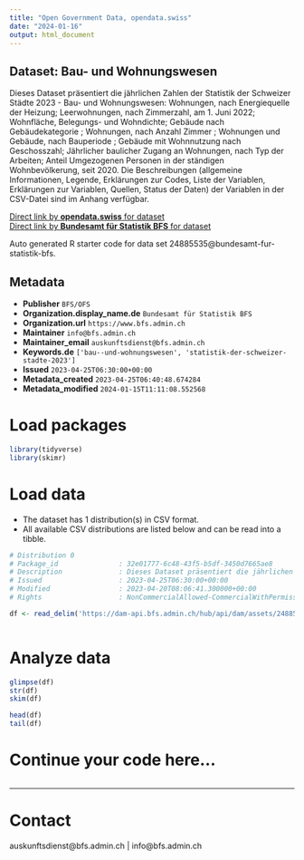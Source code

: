 ```yaml
---
title: "Open Government Data, opendata.swiss"
date: "2024-01-16"
output: html_document
---
```


## Dataset: Bau- und Wohnungswesen

Dieses Dataset präsentiert die jährlichen Zahlen der Statistik der Schweizer Städte 2023 - Bau- und Wohnungswesen: Wohnungen, nach Energiequelle der Heizung; Leerwohnungen, nach Zimmerzahl, am 1. Juni 2022; Wohnfläche, Belegungs- und Wohndichte; Gebäude nach Gebäudekategorie ; Wohnungen, nach Anzahl Zimmer ; Wohnungen und Gebäude, nach Bauperiode ; Gebäude mit Wohnnutzung nach Geschosszahl; Jährlicher baulicher Zugang an Wohnungen, nach Typ der Arbeiten; Anteil Umgezogenen Personen in der ständigen Wohnbevölkerung, seit 2020. Die Beschreibungen (allgemeine Informationen, Legende, Erklärungen zur Codes, Liste der Variablen, Erklärungen zur Variablen, Quellen, Status der Daten) der Variablen in der CSV-Datei sind im Anhang verfügbar.

[Direct link by **opendata.swiss** for dataset](https://opendata.swiss/de/dataset/bau-und-wohnungswesen)<br>
[Direct link by **Bundesamt für Statistik BFS** for dataset](https://www.bfs.admin.ch/asset/de/ts-b-ssv-05-2023)

Auto generated R starter code for data set 24885535@bundesamt-fur-statistik-bfs.

## Metadata

- **Publisher** `BFS/OFS`
- **Organization.display_name.de** `Bundesamt für Statistik BFS`
- **Organization.url** `https://www.bfs.admin.ch`
- **Maintainer** `info@bfs.admin.ch`
- **Maintainer_email** `auskunftsdienst@bfs.admin.ch`
- **Keywords.de** `['bau--und-wohnungswesen', 'statistik-der-schweizer-stadte-2023']`
- **Issued** `2023-04-25T06:30:00+00:00`
- **Metadata_created** `2023-04-25T06:40:48.674284`
- **Metadata_modified** `2024-01-15T11:11:08.552568`


# Load packages

```r

library(tidyverse)
library(skimr)

```

# Load data

-   The dataset has 1 distribution(s) in CSV format.
-   All available CSV distributions are listed below and can be read into a tibble.

```r

# Distribution 0
# Package_id               : 32e01777-6c48-43f5-b5df-3450d7665ae8
# Description              : Dieses Dataset präsentiert die jährlichen Zahlen der Statistik der Schweizer Städte 2023 - Bau- und Wohnungswesen: Wohnungen, nach Energiequelle der Heizung; Leerwohnungen, nach Zimmerzahl, am 1. Juni 2022; Wohnfläche, Belegungs- und Wohndichte; Gebäude nach Gebäudekategorie ; Wohnungen, nach Anzahl Zimmer ; Wohnungen und Gebäude, nach Bauperiode ; Gebäude mit Wohnnutzung nach Geschosszahl; Jährlicher baulicher Zugang an Wohnungen, nach Typ der Arbeiten; Anteil Umgezogenen Personen in der ständigen Wohnbevölkerung, seit 2020. Die Beschreibungen (allgemeine Informationen, Legende, Erklärungen zur Codes, Liste der Variablen, Erklärungen zur Variablen, Quellen, Status der Daten) der Variablen in der CSV-Datei sind im Anhang verfügbar.
# Issued                   : 2023-04-25T06:30:00+00:00
# Modified                 : 2023-04-20T08:06:41.300000+00:00
# Rights                   : NonCommercialAllowed-CommercialWithPermission-ReferenceRequired

df <- read_delim('https://dam-api.bfs.admin.ch/hub/api/dam/assets/24885538/master')



```

# Analyze data

```r

glimpse(df)
str(df)
skim(df)

head(df)
tail(df)

```

# Continue your code here...

```r

```

------------------------------------------------------------------------

# Contact

auskunftsdienst@bfs.admin.ch | info@bfs.admin.ch
